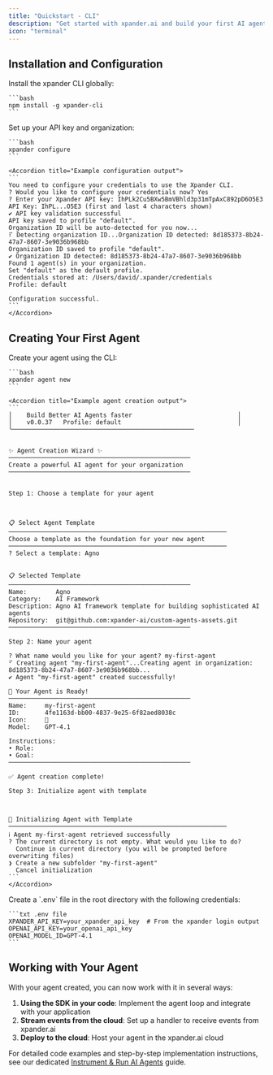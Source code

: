 ```yaml
---
title: "Quickstart - CLI"
description: "Get started with xpander.ai and build your first AI agent"
icon: "terminal"
---
```


## Installation and Configuration

<Steps>
  <Step title="Install the CLI">
    Install the xpander CLI globally:

    ```bash
    npm install -g xpander-cli
    ```
  </Step>

  <Step title="Configure your credentials">
    Set up your API key and organization:

    ```bash
    xpander configure
    ```

    <Accordion title="Example configuration output">
    ```
    You need to configure your credentials to use the Xpander CLI.
    ? Would you like to configure your credentials now? Yes
    ? Enter your Xpander API key: IhPLk2Cu5BXw5BmVBhld3p31mTpAxC892pD6O5E3
    API Key: IhPL...O5E3 (first and last 4 characters shown)
    ✔ API key validation successful
    API key saved to profile "default".
    Organization ID will be auto-detected for you now...
    ⠏ Detecting organization ID...Organization ID detected: 8d185373-8b24-47a7-8607-3e9036b968bb
    Organization ID saved to profile "default".
    ✔ Organization ID detected: 8d185373-8b24-47a7-8607-3e9036b968bb
    Found 1 agent(s) in your organization.
    Set "default" as the default profile.
    Credentials stored at: /Users/david/.xpander/credentials
    Profile: default

    Configuration successful.
    ```
    </Accordion>
  </Step>
</Steps>

## Creating Your First Agent

<Steps>
  <Step title="Create a new agent">
    Create your agent using the CLI:

    ```bash
    xpander agent new
    ```

    <Accordion title="Example agent creation output">
    ```
    │    Build Better AI Agents faster                             │
    │    v0.0.37   Profile: default                                │
    ╰──────────────────────────────────────────────────


    ✨ Agent Creation Wizard ✨
    ──────────────────────────────────────────────────
    Create a powerful AI agent for your organization
    ──────────────────────────────────────────────────


    Step 1: Choose a template for your agent



    📋 Select Agent Template
    ────────────────────────────────────────────────────────────
    Choose a template as the foundation for your new agent
    ────────────────────────────────────────────────────────────
    ? Select a template: Agno


    📋 Selected Template
    ──────────────────────────────────────────────────
    Name:        Agno
    Category:    AI Framework
    Description: Agno AI framework template for building sophisticated AI agents
    Repository:  git@github.com:xpander-ai/custom-agents-assets.git
    ──────────────────────────────────────────────────

    Step 2: Name your agent

    ? What name would you like for your agent? my-first-agent
    ⠋ Creating agent "my-first-agent"...Creating agent in organization: 8d185373-8b24-47a7-8607-3e9036b968bb...
    ✔ Agent "my-first-agent" created successfully!

    🚀 Your Agent is Ready!
    ──────────────────────────────────────────────────
    Name:     my-first-agent
    ID:       4fe1163d-bb00-4837-9e25-6f82aed8038c
    Icon:     🚀
    Model:    GPT-4.1

    Instructions:
    • Role:    
    • Goal:    
    ──────────────────────────────────────────────────

    ✅ Agent creation complete!

    Step 3: Initialize agent with template



    🚀 Initializing Agent with Template
    ────────────────────────────────────────────────────────────
    ℹ Agent my-first-agent retrieved successfully
    ? The current directory is not empty. What would you like to do? 
      Continue in current directory (you will be prompted before overwriting files) 
    ❯ Create a new subfolder "my-first-agent" 
      Cancel initialization 
    ```
    </Accordion>
  </Step>

  <Step title="Configure environment variables">
    Create a `.env` file in the root directory with the following credentials:

    ```txt .env file
    XPANDER_API_KEY=your_xpander_api_key  # From the xpander login output
    OPENAI_API_KEY=your_openai_api_key
    OPENAI_MODEL_ID=GPT-4.1
    ```
  </Step>
</Steps>

## Working with Your Agent

With your agent created, you can now work with it in several ways:

1. **Using the SDK in your code**: Implement the agent loop and integrate with your application
2. **Stream events from the cloud**: Set up a handler to receive events from xpander.ai
3. **Deploy to the cloud**: Host your agent in the xpander.ai cloud

For detailed code examples and step-by-step implementation instructions, see our dedicated [Instrument & Run AI Agents](/docs/01-get-started/03-instrument-agents) guide.

